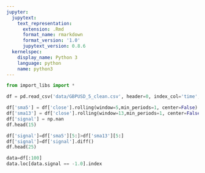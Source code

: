```yaml
---
jupyter:
  jupytext:
    text_representation:
      extension: .Rmd
      format_name: rmarkdown
      format_version: '1.0'
      jupytext_version: 0.8.6
  kernelspec:
    display_name: Python 3
    language: python
    name: python3
---
```


```python
from import_libs import *

```

```python
df = pd.read_csv('data/GBPUSD_5_clean.csv', header=0, index_col='time', parse_dates=True)

```

```python
df['sma5'] = df['close'].rolling(window=5,min_periods=1, center=False).mean()
df['sma13'] = df['close'].rolling(window=13,min_periods=1, center=False).mean()
df['signal'] = np.nan
df.head(15)

```

```python
df['signal']=df['sma5'][5:]>df['sma13'][5:]
df['signal']=df['signal'].diff()
df.head(25)
```

```python
data=df[:100]
data.loc[data.signal == -1.0].index

```

```python

```
